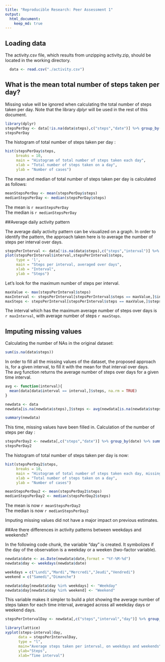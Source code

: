```yaml
---
title: "Reproducible Research: Peer Assessment 1"
output: 
  html_document:
    keep_md: true
---
```

  
## Loading data
  
The activity.csv file, which results from unzipping activity.zip, should be located in the working directory.
  
```r
  data <- read.csv("./activity.csv")
```

## What is the mean total number of steps taken per day?

Missing value will be ignored when calculating the total number of steps taken per day.
Note that the library *dplyr* will be used in the rest of this document.

```r
library(dplyr)
stepsPerDay <- data[!is.na(data$steps),c("steps","date")] %>% group_by(date) %>% summarise_each(funs(sum))
stepsPerDay
```

The histogram of total number of steps taken per day :

```r
hist(stepsPerDay$steps, 
     breaks = 10,
     main = "Histogram of total number of steps taken each day",
     xlab = "Total number of steps taken on a day",
     ylab = "Number of cases")
```

The mean and median of total number of steps taken per day is calculated as follows:

```r
meanStepsPerDay <- mean(stepsPerDay$steps)
medianStepsPerDay <- median(stepsPerDay$steps)
```

The mean is `r meanStepsPerDay`  
The median is `r medianStepsPerDay`

##Average daily activity pattern

The average daily activity pattern can be visualized on a graph.   In order to identify the pattern, the approach taken here is to average the number of steps per interval over days.

```r
stepsPerInterval <- data[!is.na(data$steps),c("steps","interval")] %>% group_by(interval) %>% summarise_each(funs(mean))
plot(stepsPerInterval$interval,stepsPerInterval$steps,
     type = 'l',
     main = "Steps per interval, averaged over days",
     xlab = "Interval",
     ylab = "Steps")
```

Let's look for the maximum number of steps per interval.

```r
maxValue <- max(stepsPerInterval$steps)
maxInterval <- stepsPerInterval[stepsPerInterval$steps == maxValue,]$interval
maxSteps <- stepsPerInterval[stepsPerInterval$steps == maxValue,]$steps
```

The interval which has the maximum average number of steps over days is `r maxInterval`, with average number of steps `r maxSteps`.

## Imputing missing values

Calculating the number of NAs in the original dataset:

```r
sum(is.na(data$steps))
```

In order to fill all the missing values of the dataset, the proposed approach is, for a given interval, to fill it with the mean for that interval over days.  
The avg function returns the average number of steps over days for a given time interval.

```r
avg <- function(interval){
  mean(data[data$interval == interval,]$steps, na.rm = TRUE)
}

newdata <- data
newdata[is.na(newdata$steps),]$steps <- avg(newdata[is.na(newdata$steps),]$interval)

summary(newdata)
```

This time, missing values have been filled in. Calculation of the number of steps per day :

```r
stepsPerDay2 <- newdata[,c("steps","date")] %>% group_by(date) %>% summarise_each(funs(sum))
stepsPerDay2
```

The histogram of total number of steps taken per day is now:

```r
hist(stepsPerDay2$steps, 
     breaks = 10,
     main = "Histogram of total number of steps taken each day, missing values have been filled in",
     xlab = "Total number of steps taken on a day",
     ylab = "Number of cases")
```


```r
meanStepsPerDay2 <- mean(stepsPerDay2$steps)
medianStepsPerDay2 <- median(stepsPerDay2$steps)
```

The mean is now `r meanStepsPerDay2`  
The median is now `r medianStepsPerDay2`

Imputing missing values did not have a major impact on previous estimates.

##Are there differences in activity patterns between weekdays and weekends?

In the following code chunk, the variable "day" is created. It symbolizes if the day of the observation is a weekday or a weeken (two-factor variable).

```r
newdata$date <- as.Date(newdata$date,format = "%Y-%M-%d")
newdata$day <- weekdays(newdata$date)

weekdays = c("Lundi","Mardi","Mercredi","Jeudi","Vendredi")
weekend = c("Samedi","Dimanche")

newdata$day[newdata$day %in% weekdays] <- "Weekday"
newdata$day[newdata$day %in% weekend] <- "Weekend"

```

This variable makes it simpler to build a plot showing the average number of steps taken for each time interval, averaged across all weekday days or weekend days.

```r
stepsPerIntervalDay <- newdata[,c("steps","interval","day")] %>% group_by(interval,day) %>% summarise_each(funs(mean))

library(lattice)
xyplot(steps~interval|day, 
  	  data = stepsPerIntervalDay,
  	  type = "l",
      main="Average steps taken per interval, on weekdays and weekends", 
      ylab="Steps", 
  	  xlab="Time interval")
```

